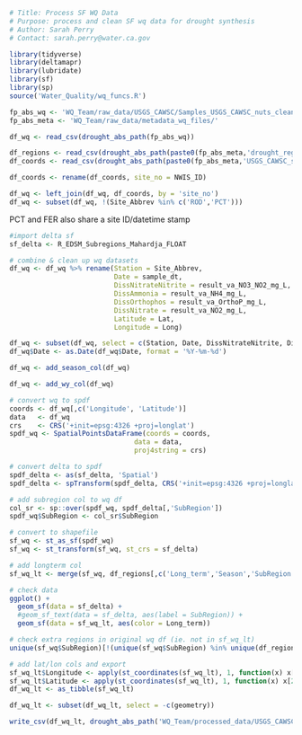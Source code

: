 ```r
# Title: Process SF WQ Data
# Purpose: process and clean SF wq data for drought synthesis
# Author: Sarah Perry
# Contact: sarah.perry@water.ca.gov
```

```r
library(tidyverse)
library(deltamapr)
library(lubridate)
library(sf)
library(sp)
source('Water_Quality/wq_funcs.R')
```

```r
fp_abs_wq <- 'WQ_Team/raw_data/USGS_CAWSC/Samples_USGS_CAWSC_nuts_clean.csv'
fp_abs_meta <- 'WQ_Team/raw_data/metadata_wq_files/'

df_wq <- read_csv(drought_abs_path(fp_abs_wq))

df_regions <- read_csv(drought_abs_path(paste0(fp_abs_meta,'drought_regions.csv')))
df_coords <- read_csv(drought_abs_path(paste0(fp_abs_meta,'USGS_CAWSC_stations.csv')))

df_coords <- rename(df_coords, site_no = NWIS_ID)

df_wq <- left_join(df_wq, df_coords, by = 'site_no')
df_wq <- subset(df_wq, !(Site_Abbrev %in% c('ROD','PCT')))
```
PCT and FER also share a site ID/datetime stamp

```r
#import delta sf
sf_delta <- R_EDSM_Subregions_Mahardja_FLOAT

# combine & clean up wq datasets
df_wq <- df_wq %>% rename(Station = Site_Abbrev,
                          Date = sample_dt,
                          DissNitrateNitrite = result_va_NO3_NO2_mg_L,
                          DissAmmonia = result_va_NH4_mg_L,
                          DissOrthophos = result_va_OrthoP_mg_L,
                          DissNitrate = result_va_NO2_mg_L,
                          Latitude = Lat,
                          Longitude = Long)

df_wq <- subset(df_wq, select = c(Station, Date, DissNitrateNitrite, DissAmmonia, DissOrthophos, DissNitrate, Latitude, Longitude))
df_wq$Date <- as.Date(df_wq$Date, format = '%Y-%m-%d')

df_wq <- add_season_col(df_wq)

df_wq <- add_wy_col(df_wq)
```

```r
# convert wq to spdf
coords <- df_wq[,c('Longitude', 'Latitude')]
data   <- df_wq
crs    <- CRS('+init=epsg:4326 +proj=longlat')
spdf_wq <- SpatialPointsDataFrame(coords = coords,
                               data = data, 
                               proj4string = crs)

# convert delta to spdf
spdf_delta <- as(sf_delta, 'Spatial')
spdf_delta <- spTransform(spdf_delta, CRS('+init=epsg:4326 +proj=longlat'))

# add subregion col to wq df
col_sr <- sp::over(spdf_wq, spdf_delta[,'SubRegion'])
spdf_wq$SubRegion <- col_sr$SubRegion

# convert to shapefile
sf_wq <- st_as_sf(spdf_wq)
sf_wq <- st_transform(sf_wq, st_crs = sf_delta)

# add longterm col
sf_wq_lt <- merge(sf_wq, df_regions[,c('Long_term','Season','SubRegion')], by = c('Season','SubRegion'))

# check data
ggplot() + 
  geom_sf(data = sf_delta) + 
  #geom_sf_text(data = sf_delta, aes(label = SubRegion)) +
  geom_sf(data = sf_wq_lt, aes(color = Long_term))
```

```r
# check extra regions in original wq df (ie. not in sf_wq_lt)
unique(sf_wq$SubRegion)[!(unique(sf_wq$SubRegion) %in% unique(df_regions$SubRegion))]
```

```r
# add lat/lon cols and export
sf_wq_lt$Longitude <- apply(st_coordinates(sf_wq_lt), 1, function(x) x[1])
sf_wq_lt$Latitude <- apply(st_coordinates(sf_wq_lt), 1, function(x) x[2])
df_wq_lt <- as_tibble(sf_wq_lt)

df_wq_lt <- subset(df_wq_lt, select = -c(geometry))

write_csv(df_wq_lt, drought_abs_path('WQ_Team/processed_data/USGS_CAWSC_1971-2021.csv'))
```

